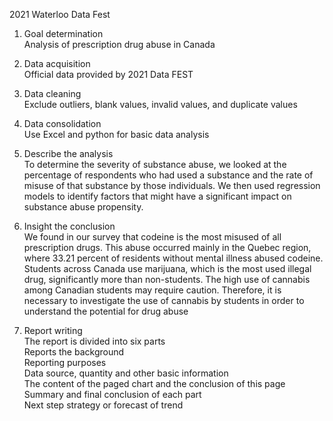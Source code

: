 2021 Waterloo Data Fest

1. Goal determination  
Analysis of prescription drug abuse in Canada

2. Data acquisition  
Official data provided by 2021 Data FEST  

3. Data cleaning  
Exclude outliers, blank values, invalid values, and duplicate values  

4. Data consolidation  
Use Excel and python for basic data analysis  

5. Describe the analysis  
To determine the severity of substance abuse, we looked at the percentage of respondents who had used a substance and the rate of misuse of that substance by those individuals. We then used regression models to identify factors that might have a significant impact on substance abuse propensity.  

6. Insight the conclusion  
We found in our survey that codeine is the most misused of all prescription drugs. This abuse occurred mainly in the Quebec region, where 33.21 percent of residents without mental illness abused codeine. Students across Canada use marijuana, which is the most used illegal drug, significantly more than non-students. The high use of cannabis among Canadian students may require caution. Therefore, it is necessary to investigate the use of cannabis by students in order to understand the potential for drug abuse  

7. Report writing  
The report is divided into six parts  
Reports the background  
Reporting purposes  
Data source, quantity and other basic information  
The content of the paged chart and the conclusion of this page  
Summary and final conclusion of each part  
Next step strategy or forecast of trend  
